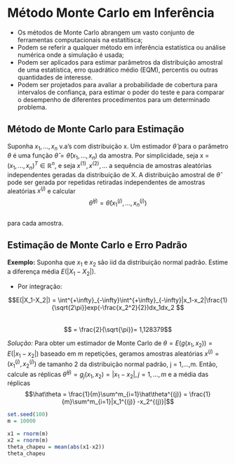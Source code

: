 # Método Monte Carlo em Inferência

- Os métodos de Monte Carlo abrangem um vasto conjunto de ferramentas computacionais na estatítisca;  
- Podem se referir a qualquer método em inferência estatística ou análise numérica onde a simulação é usada;   
- Podem ser aplicados para estimar parâmetros da distribuição amostral de uma estatística, erro quadrático médio (EQM), percentis ou outras quantidades de interesse.  
- Podem ser projetados para avaliar a probabilidade de cobertura para intervalos de confiança, para estimar o poder do teste e para comparar o desempenho de diferentes procedimentos para um determinado problema.  


## Método de Monte Carlo para Estimação

Suponha $x_1,...,x_n$ v.a's com distribuição x. Um estimador $\hat\theta$ para o parâmetro $\theta$ é uma função $\hat\theta = \hat\theta(x_1,...,x_n)$ da amostra. Por simplicidade, seja x = $(x_1,...,x_n)^T\in \mathbb{R}^n$, e seja $x^{(1)},x^{(2)},...$ a sequência de amostras aleatórias independentes geradas da distribuição de X. A distribuição amostral de $\hat\theta$ pode ser gerada por repetidas retiradas independentes de amostras aleatórias $x^{(j)}$ e calcular
$$\hat\theta^{(j)} = \hat\theta(x^{(j)}_1,...,x^{(j)}_n)$$  
para cada amostra.  

## Estimação de Monte Carlo e Erro Padrão

**Exemplo:** Suponha que $x_1$ e $x_2$ são iid da distribuição normal padrão. Estime a diferença média $E(|X_1-X_2|)$.

- Por integração:  

$$E(|X_1-X_2|) = \int^{+\infty}_{-\infty}\int^{+\infty}_{-\infty}|x_1-x_2|\frac{1}{\sqrt{2\pi}}exp(-\frac{x_2^2}{2})dx_1dx_2 $$  
$$ = \frac{2}{\sqrt{\pi}}= 1,128379$$

_Solução:_ Para obter um estimador de Monte Carlo de $\theta = E(g(x_1,x_2)) = E(|x_1-x_2|)$ baseado em m repetições, geramos amostras aleatórias $x^{(j)} = (x_1^{(j)},x_2^{(j)})$ de tamanho 2 da distribuição normal padrão, j = 1,...,m. Então, calcule as réplicas $\hat\theta^{(j)} = g_j(x_1,x_2) = |x_1-x_2|, j = 1,...,m$ e a média das réplicas 
$$\hat\theta = \frac{1}{m}\sum^m_{i=1}\hat\theta^{(j)} = \frac{1}{m}\sum^m_{i=1}|x_1^{(j)} -x_2^{(j)}|$$

```r
set.seed(100)
m = 10000

x1 = rnorm(m)
x2 = rnorm(m)
theta_chapeu = mean(abs(x1-x2))
theta_chapeu
```

